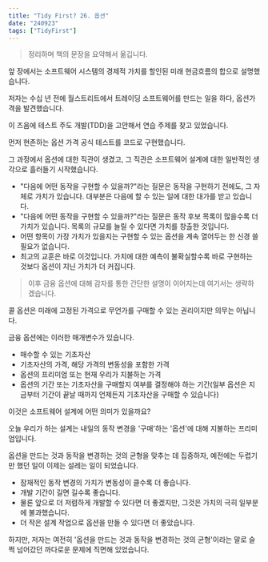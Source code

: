 ```yaml
---
title: "Tidy First? 26. 옵션"
date: "240923"
tags: ["TidyFirst"]
---
```


> 정리하며 책의 문장을 요약해서 옮깁니다.

앞 장에서는 소프트웨어 시스템의 경제적 가치를 할인된 미래 현금흐름의 합으로 설명했습니다.

저자는 수십 년 전에 월스트리트에서 트레이딩 소프트웨어를 만드는 일을 하다, 옵션가격을 발견했습니다.

이 즈음에 테스트 주도 개발(TDD)을 고안해서 연습 주제를 찾고 있었습니다.

먼저 현존하는 옵션 가격 공식 테스트를 코드로 구현했습니다.

그 과정에서 옵션에 대한 직관이 생겼고, 그 직관은 소프트웨어 설계에 대한 일반적인 생각으로 흘러들기 시작했습니다.

- "다음에 어떤 동작을 구현할 수 있을까?"라는 질문은 동작을 구현하기 전에도, 그 자체로 가치가 있습니다. 대부분은 다음에 할 수 있는 일에 대한 대가를 받고 있습니다.
- "다음에 어떤 동작을 구현할 수 있을까?"라는 질문은 동작 후보 목록이 많을수록 더 가치가 있습니다. 목록의 규모를 늘릴 수 있다면 가치를 창출한 것입니다.
- 어떤 항목이 가장 가치가 있을지는 구현할 수 있는 옵션을 계속 열어두는 한 신경 쓸 필요가 없습니다.
- 최고의 교훈은 바로 이것입니다. 가치에 대한 예측이 불확실할수록 바로 구현하는 것보다 옵션이 지닌 가치가 더 커집니다.

> 이후 금융 옵션에 대해 감자를 통한 간단한 설명이 이어지는데 여기서는 생략하겠습니다.

콜 옵션은 미래에 고정된 가격으로 무언가를 구매할 수 있는 권리이지만 의무는 아닙니다.

금융 옵션에는 이러한 매개변수가 있습니다.

- 매수할 수 있는 기초자산
- 기초자산의 가격, 해당 가격의 변동성을 포함한 가격
- 옵션의 프리미엄 또는 현재 우리가 지불하는 가격
- 옵션의 기간 또는 기초자산을 구매할지 여부를 결정해야 하는 기간(일부 옵션은 지금부터 기간이 끝날 때까지 언제든지 기초자산을 구매할 수 있습니다)

이것은 소프트웨어 설계에 어떤 의미가 있을까요?

오늘 우리가 하는 설계는 내일의 동작 변경을 '구매'하는 '옵션'에 대해 지불하는 프리미엄입니다.

옵션을 만드는 것과 동작을 변경하는 것의 균형을 맞추는 데 집중하자, 예전에는 두렵기만 했던 일이 이제는 설레는 일이 되었습니다.

- 잠재적인 동작 변경의 가치가 변동성이 클수록 더 좋습니다.
- 개발 기간이 길면 길수록 좋습니다.
- 물론 앞으로 더 저렴하게 개발할 수 있다면 더 좋겠지만, 그것은 가치의 극히 일부분에 불과했습니다.
- 더 작은 설계 작업으로 옵션을 만들 수 있다면 더 좋았습니다.

하지만, 저자는 여전히 '옵션을 만드는 것과 동작을 변경하는 것의 균형'이라는 말로 슬쩍 넘어갔던 까다로운 문제에 직면해 있었습니다.
